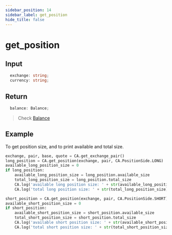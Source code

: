 ```yaml
---
sidebar_position: 14
sidebar_label: get_position
hide_title: false
---
```



# get_position

## Input

```typescript
  exchange: string;
  currency: string;
```

## Return

```typescript
  balance: Balance;
```
> Check [Balance](/docs/developer/api/python/ca-objects/position)

## Example

To get position size, and to print available and total size.

```python
exchange, pair, base, quote = CA.get_exchange_pair()
long_position = CA.get_position(exchange, pair, CA.PositionSide.LONG)
available_long_position_size = 0
if long_position:
    available_long_position_size = long_position.available_size
    total_long_position_size = long_position.total_size
    CA.log('available long position size: ' + str(available_long_position_size))
    CA.log('total long position size: ' + str(total_long_position_size))

short_position = CA.get_position(exchange, pair, CA.PositionSide.SHORT)
available_short_position_size = 0
if short_position:
    available_short_position_size = short_position.available_size
    total_short_position_size = short_position.total_size
    CA.log('available short position size: ' + str(available_short_position_size))
    CA.log('total short position size: ' + str(total_short_position_size))
```

